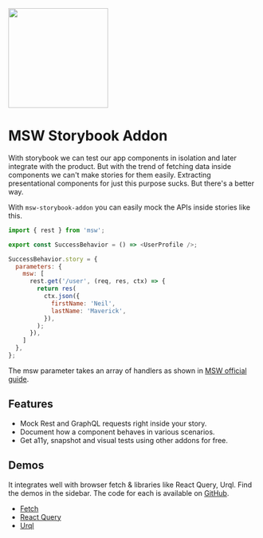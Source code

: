 
<Meta title="Guides/Introduction" />

<div className={tw`flex flex-col items-center`}>
  <img src="https://msw-sb.netlify.app/logo.png" width="200" />
  <h1 className={tw`mb-4`}>MSW Storybook Addon</h1>
</div>

With storybook we can test our app components in isolation and later integrate with the product. But with the trend of fetching data inside components we can't make stories for them easily. Extracting presentational components for just this purpose sucks. But there's a better way.

With `msw-storybook-addon` you can easily mock the APIs inside stories like this.

```js
import { rest } from 'msw';

export const SuccessBehavior = () => <UserProfile />;

SuccessBehavior.story = {
  parameters: {
    msw: [
      rest.get('/user', (req, res, ctx) => {
        return res(
          ctx.json({
            firstName: 'Neil',
            lastName: 'Maverick',
          }),
        );
      }),
    ]
  },
};
```

The msw parameter takes an array of handlers as shown in [MSW official guide](https://mswjs.io/docs/getting-started/mocks/rest-api).

## Features

* Mock Rest and GraphQL requests right inside your story.
* Document how a component behaves in various scenarios.
* Get a11y, snapshot and visual tests using other addons for free.

## Demos
It integrates well with browser fetch & libraries like React Query, Urql. Find the demos in the sidebar.
The code for each is available on [GitHub](https://github.com/itaditya/msw-storybook-addon).

* [Fetch](https://github.com/itaditya/msw-storybook-addon/blob/master/packages/docs/src/demos/fetch/App.stories.js)
* [React Query](https://github.com/itaditya/msw-storybook-addon/blob/master/packages/docs/src/demos/react-query/App.stories.js)
* [Urql](https://github.com/itaditya/msw-storybook-addon/blob/master/packages/docs/src/demos/urql/App.stories.js)
